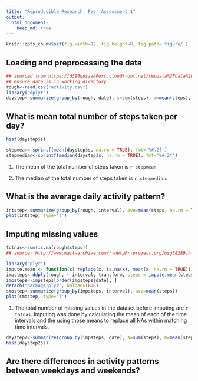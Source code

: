 ```yaml
---
title: "Reproducible Research: Peer Assessment 1"
output: 
  html_document:
    keep_md: true
---
```

```r
knitr::opts_chunk$set(fig.width=12, fig.height=8, fig.path='figure/')
```
## Loading and preprocessing the data
``` r
## sourced from https://d396qusza40orc.cloudfront.net/repdata%2Fdata%2Factivity.zip
## ensure data is in working directory
rough<-read.csv("activity.csv")
library("dplyr")
daystep<-summarize(group_by(rough, date), s=sum(steps), m=mean(steps), j=median(steps))

```

## What is mean total number of steps taken per day?
``` r
hist(daystep$s)

```
```r
stepmean<-sprintf(mean(daystep$s, na.rm = TRUE), fmt='%#.2f')
stepmedian<-sprintf(median(daystep$s, na.rm = TRUE), fmt='%#.2f')
```
1. The mean of the total number of steps taken is `r stepmean`.  

2. The median of the total number of steps taken is `r stepmedian`.  

## What is the average daily activity pattern?
``` r
intstep<-summarize(group_by(rough, interval), ave=mean(steps, na.rm = TRUE))
plot(intstep, type='l')
```

## Imputing missing values
``` r
totnas<-sum(is.na(rough$steps))
## source: http://www.mail-archive.com/r-help@r-project.org/msg58289.html

library("plyr")
impute.mean <- function(x) replace(x, is.na(x), mean(x, na.rm = TRUE))
impsteps<-ddply(rough, ~ interval, transform, steps = impute.mean(steps))
impsteps<-impsteps[order(impsteps$date), ]
detach("package:plyr", unload=TRUE)
smostep<-summarize(group_by(impsteps, interval), ave=mean(steps))
plot(smostep, type='l')
```

1. The total number of missing values in the dataset before imputing are `r totnas`. Imputing was done by calculating the mean of each of the time intervals and the using those means to replace all NAs within matching time intervals.

``` r
daystep2<-summarize(group_by(impsteps, date), s=sum(steps), m=mean(steps), j=median(steps))
hist(daystep2$s)
```

## Are there differences in activity patterns between weekdays and weekends?
